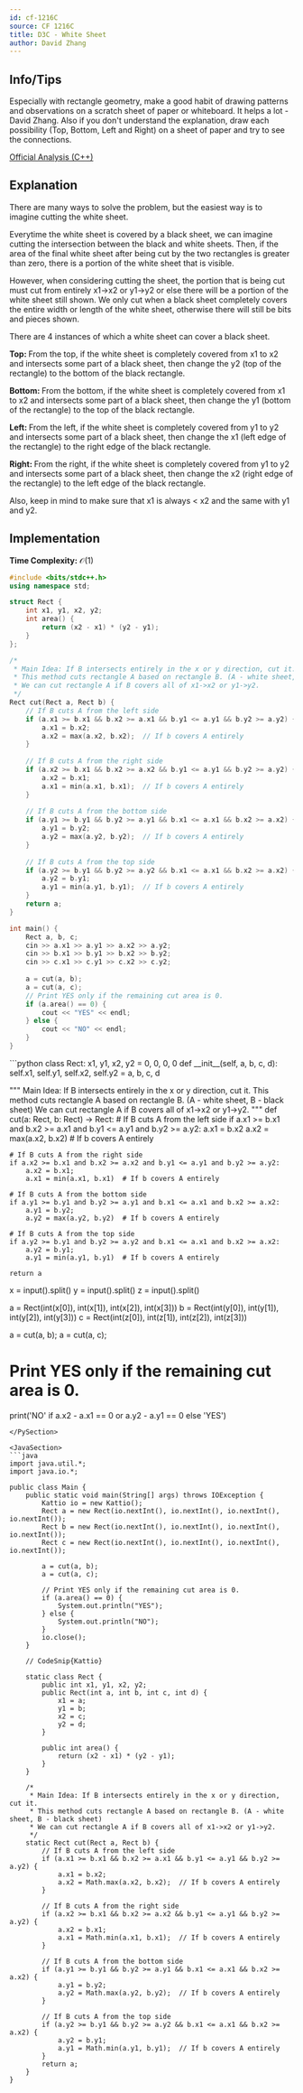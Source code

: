 ```yaml
---
id: cf-1216C
source: CF 1216C
title: D3C - White Sheet
author: David Zhang
---
```


## Info/Tips
Especially with rectangle geometry, make a good habit of drawing patterns and observations on a scratch sheet of paper or whiteboard. It helps a lot - David Zhang.
Also if you don't understand the explanation, draw each possibility (Top, Bottom, Left and Right) on a sheet of paper and try to see the connections.

[Official Analysis (C++)](https://codeforces.com/blog/entry/69954)

## Explanation

There are many ways to solve the problem, but the easiest way is to imagine cutting the white sheet. 

Everytime the white sheet is covered by a black sheet, we can imagine cutting the intersection between the black and white sheets. Then, if the area of the final white sheet after being cut by the two rectangles is greater than zero, there is a portion of the white sheet that is visible.

However, when considering cutting the sheet, the portion that is being cut must cut from entirely x1->x2 or y1->y2 or else there will be a portion of the white sheet still shown. We only cut when a black sheet completely covers the entire width or length of the white sheet, otherwise there will still be bits and pieces shown.


There are 4 instances of which a white sheet can cover a black sheet.

$\textbf{Top: }$ From the top, if the white sheet is completely covered from x1 to x2 and intersects some part of a black sheet, then change the y2 (top of the rectangle) to the bottom of the black rectangle.

$\textbf{Bottom: }$ From the bottom, if the white sheet is completely covered from x1 to x2 and intersects some part of a black sheet, then change the y1 (bottom of the rectangle) to the top of the black rectangle.

$\textbf{Left: }$ From the left, if the white sheet is completely covered from y1 to y2 and intersects some part of a black sheet, then change the x1 (left edge of the rectangle) to the right edge of the black rectangle.

$\textbf{Right: }$ From the right, if the white sheet is completely covered from y1 to y2 and intersects some part of a black sheet, then change the x2 (right edge of the rectangle) to the left edge of the black rectangle.

Also, keep in mind to make sure that x1 is always < x2 and the same with y1 and y2.

## Implementation

**Time Complexity:** $\mathcal{O}(1)$

<LanguageSection>

<CPPSection>

```cpp
#include <bits/stdc++.h>
using namespace std;

struct Rect {
	int x1, y1, x2, y2;
	int area() {
		return (x2 - x1) * (y2 - y1);
	}
};

/*
 * Main Idea: If B intersects entirely in the x or y direction, cut it.
 * This method cuts rectangle A based on rectangle B. (A - white sheet, B - black sheet)
 * We can cut rectangle A if B covers all of x1->x2 or y1->y2.
 */
Rect cut(Rect a, Rect b) {
	// If B cuts A from the left side
	if (a.x1 >= b.x1 && b.x2 >= a.x1 && b.y1 <= a.y1 && b.y2 >= a.y2) {
		a.x1 = b.x2;
		a.x2 = max(a.x2, b.x2);  // If b covers A entirely
	}
	
	// If B cuts A from the right side
	if (a.x2 >= b.x1 && b.x2 >= a.x2 && b.y1 <= a.y1 && b.y2 >= a.y2) {
		a.x2 = b.x1;
		a.x1 = min(a.x1, b.x1);  // If b covers A entirely
	}
	
	// If B cuts A from the bottom side
	if (a.y1 >= b.y1 && b.y2 >= a.y1 && b.x1 <= a.x1 && b.x2 >= a.x2) {
		a.y1 = b.y2;
		a.y2 = max(a.y2, b.y2);  // If b covers A entirely
	}
	
	// If B cuts A from the top side
	if (a.y2 >= b.y1 && b.y2 >= a.y2 && b.x1 <= a.x1 && b.x2 >= a.x2) {
		a.y2 = b.y1;
		a.y1 = min(a.y1, b.y1);  // If b covers A entirely
	}
	return a;
}

int main() {
	Rect a, b, c;
	cin >> a.x1 >> a.y1 >> a.x2 >> a.y2;
	cin >> b.x1 >> b.y1 >> b.x2 >> b.y2;
	cin >> c.x1 >> c.y1 >> c.x2 >> c.y2;
	
	a = cut(a, b);
	a = cut(a, c);
	// Print YES only if the remaining cut area is 0.
	if (a.area() == 0) {
		cout << "YES" << endl;
	} else {
		cout << "NO" << endl;
	}
}
```

</CPPSection>

<PySection>
```python
class Rect: 
	x1, y1, x2, y2 = 0, 0, 0, 0
	def __init__(self, a, b, c, d):
		self.x1, self.y1, self.x2, self.y2 = a, b, c, d


"""
Main Idea: If B intersects entirely in the x or y direction, cut it.
This method cuts rectangle A based on rectangle B. (A - white sheet, B - black sheet)
We can cut rectangle A if B covers all of x1->x2 or y1->y2.
"""
def cut(a: Rect, b: Rect) -> Rect:
	# If B cuts A from the left side
	if a.x1 >= b.x1 and b.x2 >= a.x1 and b.y1 <= a.y1 and b.y2 >= a.y2:
		a.x1 = b.x2
		a.x2 = max(a.x2, b.x2)  # If b covers A entirely
	
	# If B cuts A from the right side
	if a.x2 >= b.x1 and b.x2 >= a.x2 and b.y1 <= a.y1 and b.y2 >= a.y2:  
		a.x2 = b.x1;
		a.x1 = min(a.x1, b.x1)  # If b covers A entirely
  
	# If B cuts A from the bottom side	
	if a.y1 >= b.y1 and b.y2 >= a.y1 and b.x1 <= a.x1 and b.x2 >= a.x2:
		a.y1 = b.y2;
		a.y2 = max(a.y2, b.y2)  # If b covers A entirely
    
	# If B cuts A from the top side
	if a.y2 >= b.y1 and b.y2 >= a.y2 and b.x1 <= a.x1 and b.x2 >= a.x2:
		a.y2 = b.y1;
		a.y1 = min(a.y1, b.y1)  # If b covers A entirely
	
	return a

x = input().split()
y = input().split()
z = input().split()

a = Rect(int(x[0]), int(x[1]), int(x[2]), int(x[3]))
b = Rect(int(y[0]), int(y[1]), int(y[2]), int(y[3]))
c = Rect(int(z[0]), int(z[1]), int(z[2]), int(z[3]))

a = cut(a, b);
a = cut(a, c);

# Print YES only if the remaining cut area is 0.
print('NO' if a.x2 - a.x1 == 0 or a.y2 - a.y1 == 0 else 'YES') 
```
</PySection>

<JavaSection>
```java
import java.util.*;
import java.io.*;

public class Main {
 	public static void main(String[] args) throws IOException {
		Kattio io = new Kattio();
		Rect a = new Rect(io.nextInt(), io.nextInt(), io.nextInt(), io.nextInt());
		Rect b = new Rect(io.nextInt(), io.nextInt(), io.nextInt(), io.nextInt());
		Rect c = new Rect(io.nextInt(), io.nextInt(), io.nextInt(), io.nextInt());
		
		a = cut(a, b);
		a = cut(a, c);

		// Print YES only if the remaining cut area is 0.
		if (a.area() == 0) {
			System.out.println("YES");
		} else {
			System.out.println("NO");
		}
 		io.close();
  	}
	
	// CodeSnip{Kattio}
	
	static class Rect {
		public int x1, y1, x2, y2;
		public Rect(int a, int b, int c, int d) {
			x1 = a;
			y1 = b;
			x2 = c;
			y2 = d;
		}

		public int area() {
			return (x2 - x1) * (y2 - y1);
		}
	}
	
	/*
	 * Main Idea: If B intersects entirely in the x or y direction, cut it.
	 * This method cuts rectangle A based on rectangle B. (A - white sheet, B - black sheet)
	 * We can cut rectangle A if B covers all of x1->x2 or y1->y2.
	 */
	static Rect cut(Rect a, Rect b) {
		// If B cuts A from the left side
		if (a.x1 >= b.x1 && b.x2 >= a.x1 && b.y1 <= a.y1 && b.y2 >= a.y2) {
			a.x1 = b.x2;
			a.x2 = Math.max(a.x2, b.x2);  // If b covers A entirely
		}
	
		// If B cuts A from the right side
		if (a.x2 >= b.x1 && b.x2 >= a.x2 && b.y1 <= a.y1 && b.y2 >= a.y2) {
			a.x2 = b.x1;
			a.x1 = Math.min(a.x1, b.x1);  // If b covers A entirely
		}
		
		// If B cuts A from the bottom side
		if (a.y1 >= b.y1 && b.y2 >= a.y1 && b.x1 <= a.x1 && b.x2 >= a.x2) {
			a.y1 = b.y2;
			a.y2 = Math.max(a.y2, b.y2);  // If b covers A entirely
		}
	
		// If B cuts A from the top side
		if (a.y2 >= b.y1 && b.y2 >= a.y2 && b.x1 <= a.x1 && b.x2 >= a.x2) {
			a.y2 = b.y1;
			a.y1 = Math.min(a.y1, b.y1);  // If b covers A entirely
		}
		return a;
	}
}
```

</JavaSection>
</LanguageSection>
